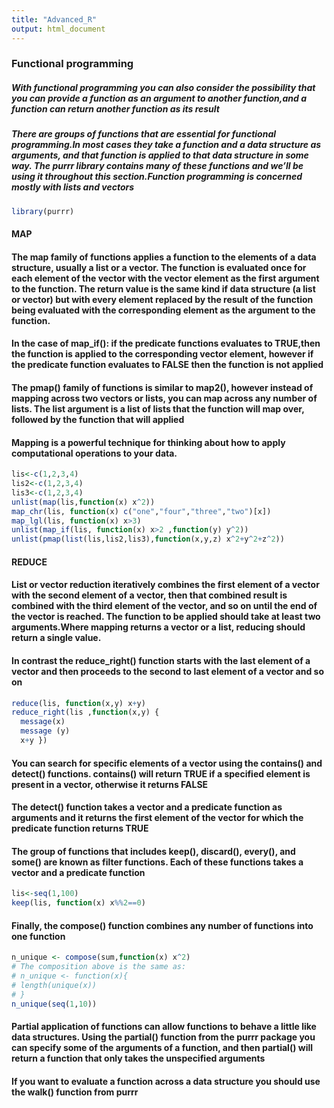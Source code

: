 ```yaml
---
title: "Advanced_R"
output: html_document
---
```





### Functional programming
##### With functional programming you can also consider the possibility that you can provide a function as an argument to another function,and a function can return another function as its result
##### There are groups of functions that are essential for functional programming.In most cases they take a function and a data structure as arguments, and that function is applied to that data structure in some way. The purrr library contains many of these functions and we'll be using it throughout this section.Function programming is concerned mostly with lists and vectors
```r
library(purrr)
```
#### MAP
#### The map family of functions applies a function to the elements of a data structure, usually a list or a vector. The function is evaluated once for each element of the vector with the vector element as the first argument to the function. The return value is the same kind if data structure (a list or vector) but with every element replaced by the result of the function being evaluated with the corresponding element as the argument to the function.
#### In the case of map_if(): if the predicate functions evaluates to TRUE,then the function is applied to the corresponding vector element, however if the predicate function evaluates to FALSE then the function is not applied
#### The pmap() family of functions is similar to map2(), however instead of mapping across two vectors or lists, you can map across any number of lists. The list argument is a list of lists that the function will map over, followed by the function that will applied
#### Mapping is a powerful technique for thinking about how to apply computational operations to your data.
```r
lis<-c(1,2,3,4)
lis2<-c(1,2,3,4)
lis3<-c(1,2,3,4)
unlist(map(lis,function(x) x^2))
map_chr(lis, function(x) c("one","four","three","two")[x])
map_lgl(lis, function(x) x>3)
unlist(map_if(lis, function(x) x>2 ,function(y) y^2))
unlist(pmap(list(lis,lis2,lis3),function(x,y,z) x^2+y^2+z^2))
```

#### REDUCE
#### List or vector reduction iteratively combines the first element of a vector with the second element of a vector, then that combined result is combined with the third element of the vector, and so on until the end of the vector is reached. The function to be applied should take at least two arguments.Where mapping returns a vector or a list, reducing should return a single value.
#### In contrast the reduce_right() function starts with the last element of a vector and then proceeds to the second to last element of a vector and so on
```r
reduce(lis, function(x,y) x+y)
reduce_right(lis ,function(x,y) { 
  message(x) 
  message (y) 
  x+y })
```

#### You can search for specific elements of a vector using the contains() and detect() functions. contains() will return TRUE if a specified element is present in a vector, otherwise it returns FALSE
#### The detect() function takes a vector and a predicate function as arguments and it returns the first element of the vector for which the predicate function returns TRUE
#### The group of functions that includes keep(), discard(), every(), and some() are known as filter functions. Each of these functions takes a vector and a predicate function
```r
lis<-seq(1,100)
keep(lis, function(x) x%%2==0)
```
#### Finally, the compose() function combines any number of functions into one function
```r
n_unique <- compose(sum,function(x) x^2)
# The composition above is the same as:
# n_unique <- function(x){
# length(unique(x))
# }
n_unique(seq(1,10))
```
#### Partial application of functions can allow functions to behave a little like data structures. Using the partial() function from the purrr package you can specify some of the arguments of a function, and then partial() will return a function that only takes the unspecified arguments
#### If you want to evaluate a function across a data structure you should use the walk() function from purrr


